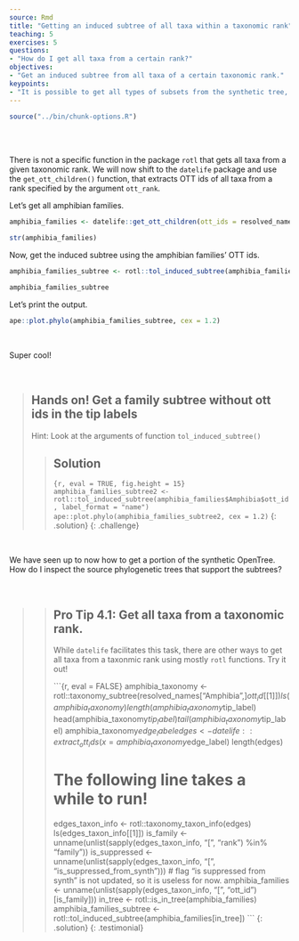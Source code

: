 ```yaml
---
source: Rmd
title: "Getting an induced subtree of all taxa within a taxonomic rank"
teaching: 5
exercises: 5
questions:
- "How do I get all taxa from a certain rank?"
objectives:
- "Get an induced subtree from all taxa of a certain taxonomic rank."
keypoints:
- "It is possible to get all types of subsets from the synthetic tree, as long as you can get the OTT ids!"
---
```

```r
source("../bin/chunk-options.R")
```
<br/>
<br/>

There is not a specific function in the package `rotl` that gets all taxa from a given taxonomic rank.
We will now shift to the `datelife` package and use the `get_ott_children()` function, that extracts OTT ids of all taxa from a rank specified by the argument `ott_rank`.

Let's get all amphibian families.

```r
amphibia_families <- datelife::get_ott_children(ott_ids = resolved_names["Amphibia",]$ott_id, ott_rank = "family")
```
```r
str(amphibia_families)
```
Now, get the induced subtree using the amphibian families' OTT ids.
```r
amphibia_families_subtree <- rotl::tol_induced_subtree(amphibia_families$Amphibia$ott_id)
```
```r
amphibia_families_subtree
```

Let's print the output.

```r
ape::plot.phylo(amphibia_families_subtree, cex = 1.2)
```
<br/>

Super cool!

<br/>


> ## Hands on! Get a family subtree without ott ids in the tip labels
>
> Hint: Look at the arguments of function `tol_induced_subtree()`
>
> > ## Solution
> >
> > ```{r, eval = TRUE, fig.height = 15}
> > amphibia_families_subtree2 <- rotl::tol_induced_subtree(amphibia_families$Amphibia$ott_id, label_format = "name")
> > ape::plot.phylo(amphibia_families_subtree2, cex = 1.2)
> > ```
> {: .solution}
{: .challenge}

<br/>

We have seen up to now how to get a portion of the synthetic OpenTree. How do I inspect the source phylogenetic trees that support the subtrees?

<br/>

> > ## Pro Tip 4.1: Get all taxa from a taxonomic rank.
> >
> > While `datelife` facilitates this task, there are other ways to get all taxa from a taxonmic rank using mostly `rotl` functions. Try it out!
> >
> >
> > ```{r, eval = FALSE}
> > amphibia_taxonomy <- rotl::taxonomy_subtree(resolved_names["Amphibia",]$ott_id[[1]])
> > ls(amphibia_taxonomy)
> > length(amphibia_taxonomy$tip_label)
> > head(amphibia_taxonomy$tip_label)
> > tail(amphibia_taxonomy$tip_label)
> > amphibia_taxonomy$edge_label
> > edges <- datelife::extract_ott_ids(x=amphibia_taxonomy$edge_label)
> > length(edges)
> >
> > # The following line takes a while to run!
> >
> > edges_taxon_info <- rotl::taxonomy_taxon_info(edges)
> > ls(edges_taxon_info[[1]])
> > is_family <- unname(unlist(sapply(edges_taxon_info, "[", "rank") %in% "family"))
> > is_suppressed <- unname(unlist(sapply(edges_taxon_info, "[", "is_suppressed_from_synth")))
> > # flag "is suppressed from synth" is not updated, so it is useless for now.
> > amphibia_families <- unname(unlist(sapply(edges_taxon_info, "[", "ott_id")[is_family]))
> > in_tree <- rotl::is_in_tree(amphibia_families)
> > amphibia_families_subtree <- rotl::tol_induced_subtree(amphibia_families[in_tree])
> > ```
> {: .solution}
{: .testimonial}


<br/>
